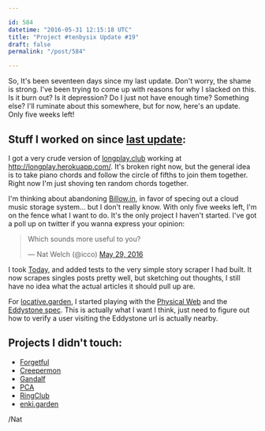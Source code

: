 ```yaml
---

id: 584
datetime: "2016-05-31 12:15:18 UTC"
title: "Project #tenbysix Update #19"
draft: false
permalink: "/post/584"

---
```


So, It's been seventeen days since my last update. Don't worry, the shame is strong. I've been trying to come up with reasons for why I slacked on this. Is it burn out? Is it depression? Do I just not have enough time? Something else? I'll ruminate about this somewhere, but for now, here's an update. Only five weeks left!

## Stuff I worked on since [last update](https://writing.natwelch.com/post/582):

I got a very crude version of [longplay.club](https://github.com/icco/longplay.club) working at http://longplay.herokuapp.com/. It's broken right now, but the general idea is to take piano chords and follow the circle of fifths to join them together. Right now I'm just shoving ten random chords together.

I'm thinking about abandoning [Billow.in](https://github.com/icco/billowin), in favor of specing out a cloud music storage system... but I don't really know. With only five weeks left, I'm on the fence what I want to do. It's the only project I haven't started. I've got a poll up on twitter if you wanna express your opinion:

<blockquote class="twitter-tweet" data-lang="en"><p lang="en" dir="ltr">Which sounds more useful to you?</p>&mdash; Nat Welch (@icco) <a href="https://twitter.com/icco/status/737035822382338049">May 29, 2016</a></blockquote>
<script async src="//platform.twitter.com/widgets.js" charset="utf-8"></script>

I took [Today](https://github.com/icco/today), and added tests to the very simple story scraper I had built. It now scrapes singles posts pretty well, but sketching out thoughts, I still have no idea what the actual articles it should pull up are.

For [locative.garden](https://github.com/icco/locative.garden), I started playing with the [Physical Web](https://google.github.io/physical-web/) and the [Eddystone spec](https://developers.google.com/beacons/). This is actually what I want I think, just need to figure out how to verify a user visiting the Eddystone url is actually nearby.

## Projects I didn't touch:

 - [Forgetful](https://github.com/icco/forgetful)
 - [Creepermon](https://github.com/icco/creepermon)
 - [Gandalf](https://github.com/icco/gandalf)
 - [PCA](https://github.com/icco/pca)
 - [RingClub](https://github.com/icco/ringclub)
 - [enki.garden](https://github.com/icco/enki.garden)

/Nat


